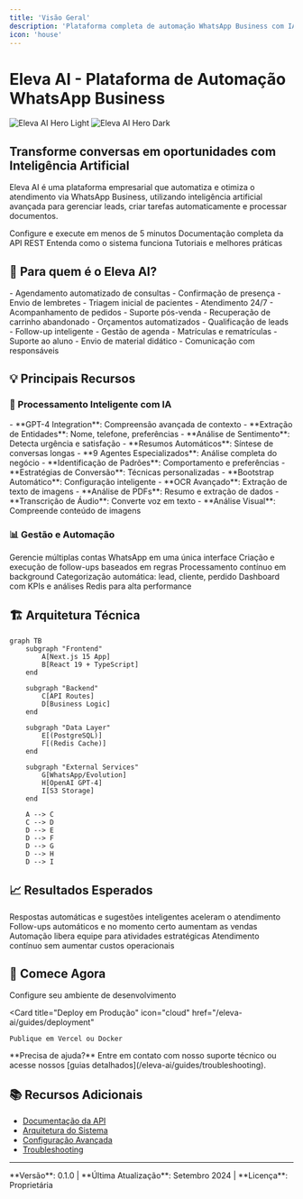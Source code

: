 ```yaml
---
title: 'Visão Geral'
description: 'Plataforma completa de automação WhatsApp Business com IA'
icon: 'house'
---
```


# Eleva AI - Plataforma de Automação WhatsApp Business

<img
  className="block dark:hidden"
  src="/images/hero-light.svg"
  alt="Eleva AI Hero Light"
/>
<img
  className="hidden dark:block"
  src="/images/hero-dark.svg"
  alt="Eleva AI Hero Dark"
/>

## Transforme conversas em oportunidades com Inteligência Artificial

Eleva AI é uma plataforma empresarial que automatiza e otimiza o atendimento via WhatsApp Business, utilizando inteligência artificial avançada para gerenciar leads, criar tarefas automaticamente e processar documentos.

<CardGroup cols={2}>
  <Card
    title="Início Rápido"
    icon="rocket"
    href="/eleva-ai/quickstart"
  >
    Configure e execute em menos de 5 minutos
  </Card>
  <Card
    title="API Reference"
    icon="code"
    href="/eleva-ai/api/introduction"
  >
    Documentação completa da API REST
  </Card>
  <Card
    title="Arquitetura"
    icon="diagram-project"
    href="/eleva-ai/architecture/overview"
  >
    Entenda como o sistema funciona
  </Card>
  <Card
    title="Guias"
    icon="book"
    href="/eleva-ai/guides/deployment"
  >
    Tutoriais e melhores práticas
  </Card>
</CardGroup>

## 🎯 Para quem é o Eleva AI?

<AccordionGroup>
  <Accordion title="Clínicas e Consultórios" icon="hospital">
    - Agendamento automatizado de consultas
    - Confirmação de presença
    - Envio de lembretes
    - Triagem inicial de pacientes
  </Accordion>
  
  <Accordion title="E-commerce e Varejo" icon="shopping-cart">
    - Atendimento 24/7
    - Acompanhamento de pedidos
    - Suporte pós-venda
    - Recuperação de carrinho abandonado
  </Accordion>
  
  <Accordion title="Prestadores de Serviços" icon="briefcase">
    - Orçamentos automatizados
    - Qualificação de leads
    - Follow-up inteligente
    - Gestão de agenda
  </Accordion>
  
  <Accordion title="Educação" icon="graduation-cap">
    - Matrículas e rematrículas
    - Suporte ao aluno
    - Envio de material didático
    - Comunicação com responsáveis
  </Accordion>
</AccordionGroup>

## 💡 Principais Recursos

### 🤖 Processamento Inteligente com IA

<Tabs>
  <Tab title="Análise de Conversas">
    - **GPT-4 Integration**: Compreensão avançada de contexto
    - **Extração de Entidades**: Nome, telefone, preferências
    - **Análise de Sentimento**: Detecta urgência e satisfação
    - **Resumos Automáticos**: Síntese de conversas longas
  </Tab>
  
  <Tab title="Multi-Agent System">
    - **9 Agentes Especializados**: Análise completa do negócio
    - **Identificação de Padrões**: Comportamento e preferências
    - **Estratégias de Conversão**: Técnicas personalizadas
    - **Bootstrap Automático**: Configuração inteligente
  </Tab>
  
  <Tab title="Processamento de Mídia">
    - **OCR Avançado**: Extração de texto de imagens
    - **Análise de PDFs**: Resumo e extração de dados
    - **Transcrição de Áudio**: Converte voz em texto
    - **Análise Visual**: Compreende conteúdo de imagens
  </Tab>
</Tabs>

### 📊 Gestão e Automação

<CardGroup cols={3}>
  <Card title="Multi-instâncias" icon="layer-group">
    Gerencie múltiplas contas WhatsApp em uma única interface
  </Card>
  
  <Card title="Tarefas Automáticas" icon="robot">
    Criação e execução de follow-ups baseados em regras
  </Card>
  
  <Card title="Workers 24/7" icon="clock">
    Processamento contínuo em background
  </Card>
  
  <Card title="Classificação de Leads" icon="users">
    Categorização automática: lead, cliente, perdido
  </Card>
  
  <Card title="Métricas em Tempo Real" icon="chart-line">
    Dashboard com KPIs e análises
  </Card>
  
  <Card title="Cache Inteligente" icon="database">
    Redis para alta performance
  </Card>
</CardGroup>

## 🏗️ Arquitetura Técnica

```mermaid
graph TB
    subgraph "Frontend"
        A[Next.js 15 App]
        B[React 19 + TypeScript]
    end
    
    subgraph "Backend"
        C[API Routes]
        D[Business Logic]
    end
    
    subgraph "Data Layer"
        E[(PostgreSQL)]
        F[(Redis Cache)]
    end
    
    subgraph "External Services"
        G[WhatsApp/Evolution]
        H[OpenAI GPT-4]
        I[S3 Storage]
    end
    
    A --> C
    C --> D
    D --> E
    D --> F
    D --> G
    D --> H
    D --> I
```

## 📈 Resultados Esperados

<Steps>
  <Step title="Redução de 70% no tempo de resposta">
    Respostas automáticas e sugestões inteligentes aceleram o atendimento
  </Step>
  
  <Step title="Aumento de 40% na conversão">
    Follow-ups automáticos e no momento certo aumentam as vendas
  </Step>
  
  <Step title="3x mais produtividade">
    Automação libera equipe para atividades estratégicas
  </Step>
  
  <Step title="Disponibilidade 24/7">
    Atendimento contínuo sem aumentar custos operacionais
  </Step>
</Steps>

## 🚀 Comece Agora

<CardGroup cols={2}>
  <Card
    title="Instalação Local"
    icon="download"
    href="/eleva-ai/getting-started/installation"
  >
    Configure seu ambiente de desenvolvimento
  </Card>
  
  <Card
    title="Deploy em Produção"
    icon="cloud"
    href="/eleva-ai/guides/deployment"
  >
    Publique em Vercel ou Docker
  </Card>
</CardGroup>

<Note>
  **Precisa de ajuda?** Entre em contato com nosso suporte técnico ou acesse nossos [guias detalhados](/eleva-ai/guides/troubleshooting).
</Note>

## 📚 Recursos Adicionais

- [Documentação da API](/eleva-ai/api/introduction)
- [Arquitetura do Sistema](/eleva-ai/architecture/overview)
- [Configuração Avançada](/eleva-ai/getting-started/configuration)
- [Troubleshooting](/eleva-ai/guides/troubleshooting)

---

<Info>
  **Versão**: 0.1.0 | **Última Atualização**: Setembro 2024 | **Licença**: Proprietária
</Info>